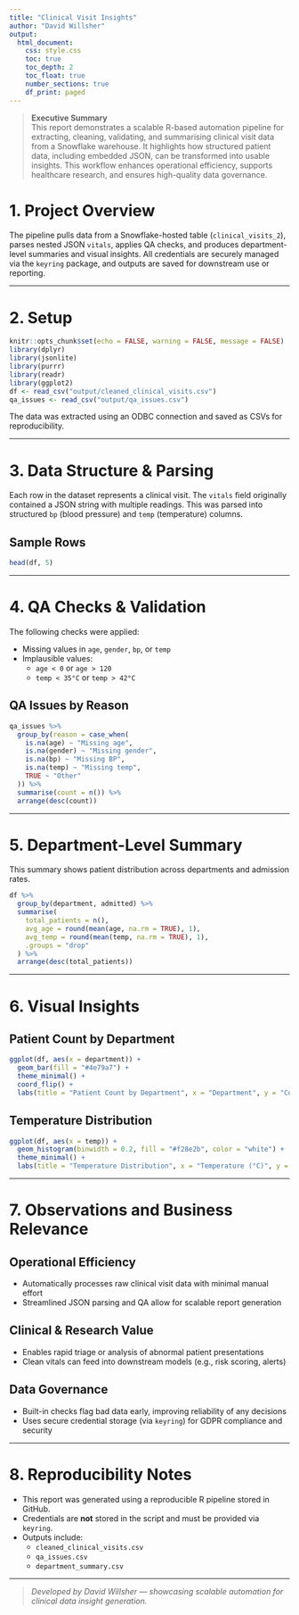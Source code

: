 ```yaml
---
title: "Clinical Visit Insights"
author: "David Willsher"
output:
  html_document:
    css: style.css
    toc: true
    toc_depth: 2
    toc_float: true
    number_sections: true
    df_print: paged
---
```


> **Executive Summary**  
> This report demonstrates a scalable R-based automation pipeline for extracting, cleaning, validating, and summarising clinical visit data from a Snowflake warehouse. It highlights how structured patient data, including embedded JSON, can be transformed into usable insights. This workflow enhances operational efficiency, supports healthcare research, and ensures high-quality data governance.

# 1. Project Overview

The pipeline pulls data from a Snowflake-hosted table (`clinical_visits_2`), parses nested JSON `vitals`, applies QA checks, and produces department-level summaries and visual insights. All credentials are securely managed via the `keyring` package, and outputs are saved for downstream use or reporting.

---

# 2. Setup

```r
knitr::opts_chunk$set(echo = FALSE, warning = FALSE, message = FALSE)
library(dplyr)
library(jsonlite)
library(purrr)
library(readr)
library(ggplot2)
df <- read_csv("output/cleaned_clinical_visits.csv")
qa_issues <- read_csv("output/qa_issues.csv")
```

The data was extracted using an ODBC connection and saved as CSVs for reproducibility.

---

# 3. Data Structure & Parsing

Each row in the dataset represents a clinical visit. The `vitals` field originally contained a JSON string with multiple readings. This was parsed into structured `bp` (blood pressure) and `temp` (temperature) columns.

## Sample Rows

```r
head(df, 5)
```

---

# 4. QA Checks & Validation

The following checks were applied:

- Missing values in `age`, `gender`, `bp`, or `temp`
- Implausible values:  
  - `age < 0` or `age > 120`  
  - `temp < 35°C` or `temp > 42°C`

## QA Issues by Reason

```r
qa_issues %>%
  group_by(reason = case_when(
    is.na(age) ~ "Missing age",
    is.na(gender) ~ "Missing gender",
    is.na(bp) ~ "Missing BP",
    is.na(temp) ~ "Missing temp",
    TRUE ~ "Other"
  )) %>%
  summarise(count = n()) %>%
  arrange(desc(count))
```

---

# 5. Department-Level Summary

This summary shows patient distribution across departments and admission rates.

```r
df %>%
  group_by(department, admitted) %>%
  summarise(
    total_patients = n(),
    avg_age = round(mean(age, na.rm = TRUE), 1),
    avg_temp = round(mean(temp, na.rm = TRUE), 1),
    .groups = "drop"
  ) %>%
  arrange(desc(total_patients))
```

---

# 6. Visual Insights

## Patient Count by Department

```r
ggplot(df, aes(x = department)) +
  geom_bar(fill = "#4e79a7") +
  theme_minimal() +
  coord_flip() +
  labs(title = "Patient Count by Department", x = "Department", y = "Count")
```

## Temperature Distribution

```r
ggplot(df, aes(x = temp)) +
  geom_histogram(binwidth = 0.2, fill = "#f28e2b", color = "white") +
  theme_minimal() +
  labs(title = "Temperature Distribution", x = "Temperature (°C)", y = "Frequency")
```

---

# 7. Observations and Business Relevance

## Operational Efficiency
- Automatically processes raw clinical visit data with minimal manual effort
- Streamlined JSON parsing and QA allow for scalable report generation

## Clinical & Research Value
- Enables rapid triage or analysis of abnormal patient presentations
- Clean vitals can feed into downstream models (e.g., risk scoring, alerts)

## Data Governance
- Built-in checks flag bad data early, improving reliability of any decisions
- Uses secure credential storage (via `keyring`) for GDPR compliance and security

---

# 8. Reproducibility Notes

- This report was generated using a reproducible R pipeline stored in GitHub.
- Credentials are **not** stored in the script and must be provided via `keyring`.
- Outputs include:
  - `cleaned_clinical_visits.csv`
  - `qa_issues.csv`
  - `department_summary.csv`

---

> *Developed by David Willsher — showcasing scalable automation for clinical data insight generation.*

